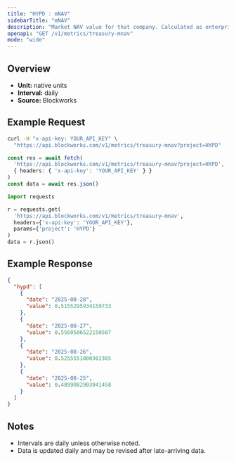```yaml
---
title: "HYPD : mNAV"
sidebarTitle: "mNAV"
description: "Market NAV value for that company. Calculated as enterprise value / NAV"
openapi: "GET /v1/metrics/treasury-mnav"
mode: "wide"
---
```


## Overview

- **Unit:** native units
- **Interval:** daily
- **Source:** Blockworks

## Example Request

<CodeGroup>

```bash cURL
curl -H "x-api-key: YOUR_API_KEY" \
  "https://api.blockworks.com/v1/metrics/treasury-mnav?project=HYPD"
```

```typescript TypeScript
const res = await fetch(
  'https://api.blockworks.com/v1/metrics/treasury-mnav?project=HYPD',
  { headers: { 'x-api-key': 'YOUR_API_KEY' } }
)
const data = await res.json()
```

```python Python
import requests

r = requests.get(
  'https://api.blockworks.com/v1/metrics/treasury-mnav',
  headers={'x-api-key': 'YOUR_API_KEY'},
  params={'project': 'HYPD'}
)
data = r.json()
```

</CodeGroup>

## Example Response

```json
{
  "hypd": [
    {
      "date": "2025-08-28",
      "value": 0.5155295934159733
    },
    {
      "date": "2025-08-27",
      "value": 0.5560506522150507
    },
    {
      "date": "2025-08-26",
      "value": 0.5255551000302305
    },
    {
      "date": "2025-08-25",
      "value": 0.4899082903941458
    }
  ]
}
```

## Notes
- Intervals are daily unless otherwise noted.
- Data is updated daily and may be revised after late-arriving data.
